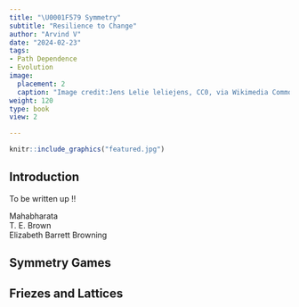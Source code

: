 ```yaml
---
title: "\U0001F579 Symmetry"
subtitle: "Resilience to Change"
author: "Arvind V"
date: "2024-02-23"
tags:
- Path Dependence
- Evolution
image:
  placement: 2
  caption: "Image credit:Jens Lelie leliejens, CC0, via Wikimedia Commons"
weight: 120
type: book
view: 2

---
```


```r
knitr::include_graphics("featured.jpg")
```

## Introduction
To be written up !!

Mahabharata\
T. E. Brown\
Elizabeth Barrett Browning\

## Symmetry Games



## Friezes and Lattices

